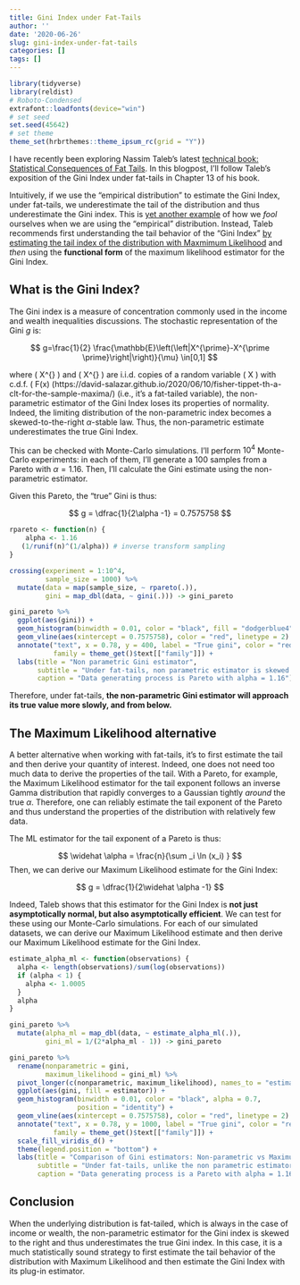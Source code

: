 ```yaml
---
title: Gini Index under Fat-Tails
author: ''
date: '2020-06-26'
slug: gini-index-under-fat-tails
categories: []
tags: []
---
```


```r
library(tidyverse)
library(reldist)
# Roboto-Condensed
extrafont::loadfonts(device="win")
# set seed
set.seed(45642)
# set theme
theme_set(hrbrthemes::theme_ipsum_rc(grid = "Y"))
```

I have recently been exploring Nassim Taleb's latest [technical book: Statistical Consequences of Fat Tails](https://www.researchers.one/media/documents/260-m-Technical%20Incerto%20Vol%201.pdf). In this blogpost, I'll follow Taleb's exposition of the Gini Index under fat-tails in Chapter 13 of his book. 

Intuitively, if we use the "empirical distribution" to estimate the Gini Index, under fat-tails, we underestimate the tail of the distribution and thus underestimate the Gini index. This is [yet another example](https://david-salazar.github.io/2020/06/11/how-to-not-get-fooled-by-the-empirical-distribution/) of how we *fool* ourselves when we are using the "empirical" distribution. Instead, Taleb recommends first understanding the tail behavior of the "Gini Index" [by estimating the tail index of the distribution with Maxmimum Likelihood](https://david-salazar.github.io/2020/06/11/how-to-not-get-fooled-by-the-empirical-distribution/) and *then* using the **functional form** of the maximum likelihood estimator for the Gini Index. 

## What is the Gini Index?

The Gini index is a measure of concentration commonly used in the income and wealth inequalities discussions. The stochastic representation of the Gini $g$ is:

$$
g=\frac{1}{2} \frac{\mathbb{E}\left(\left|X^{\prime}-X^{\prime \prime}\right|\right)}{\mu} \in[0,1]
$$

where \( X^{\prime} \) and \( X^{\prime \prime} \) are i.i.d. copies of a random variable \( X \) with c.d.f. \( F(x) \in[c, \infty) \) \( c>0, \) and with finite mean \( \mathbb{E}(X)=\mu . \) 

Intuitively, then:

> The Gini Index of a random variable X is the mean expected deviation between any two independent realizations of X, scaled twice by the mean

## Non-Parametric estimator

Using the empirical distribution, then, we can estimate the Gini Index $g$:

$$
G^{N P}\left(X_{n}\right)=\frac{\sum_{1 \leq i<j \leq n}\left|X_{i}-X_{j}\right|}{(n-1) \sum_{i=1}^{n} X_{i}}
$$

We will examine the behavior of this estimator both under thin-tailed distributions and under fat-tailed distributions. 

### Finite variance, asymptotic normality for the non parametric estimator

Under the hypothesis of finite variance for the data-generating process of $X$, the estimator is asymptotically normal. We can check this condition with Monte-Carlo simulations. I'll perform $10^4$ Monte-Carlo experiments: in each of them, I'll generate a 100 samples from a lognormal with underlying standard deviation of 0.2, which behaves like a Gaussian. Then, I'll calculate the Gini estimate using the non-parametric estimator. 

Given this lognormal, the "true" Gini is thus:

$$
G=2 \Phi\left(\frac{\sigma}{\sqrt{2}}\right)-1 = 0.11246
$$

```r
crossing(experiment = 1:10^4,
         sample_size = 1000) %>% 
  mutate(data = map(sample_size, ~ rlnorm(., sdlog = 0.2)),
         gini = map_dbl(data, ~ gini(.))) -> gini_lognormal

gini_lognormal %>% 
  ggplot(aes(gini)) +
  geom_histogram(binwidth = 0.0005, color = "black", fill = "dodgerblue4", alpha = 0.7) +
  geom_vline(aes(xintercept = 0.11246), color = "red", linetype = 2) +
  labs(title = "Non parametric Gini estimator",
       subtitle = "Under finite variance, non parametric estimator is asymptotically normal",
       caption = "Data-generating process is lognormal with underlying sd = 0.2, which behaves like a Gaussian")
```           

### Fat-tails: Non-parametric estimator

However, when the data-generating process of $X$ is in [the MDA of the Fréchet](https://david-salazar.github.io/2020/06/10/fisher-tippet-th-a-clt-for-the-sample-maxima/) (i.e., it's a fat-tailed variable), the non-parametric estimator of the Gini Index loses its properties of normality. Indeed, the limiting distribution of the non-parametric index becomes a skewed-to-the-right $\alpha$-stable law. Thus, the non-parametric estimate underestimates the true Gini Index.

This can be checked with Monte-Carlo simulations. I'll perform $10^4$ Monte-Carlo experiments: in each of them, I'll generate a 100 samples from a Pareto with $\alpha = 1.16$. Then, I'll calculate the Gini estimate using the non-parametric estimator. 

Given this Pareto, the "true" Gini is thus:

$$
g = \dfrac{1}{2\alpha -1} = 0.7575758
$$

```r
rpareto <- function(n) {
    alpha <- 1.16
   (1/runif(n)^(1/alpha)) # inverse transform sampling
}

crossing(experiment = 1:10^4,
         sample_size = 1000) %>% 
  mutate(data = map(sample_size, ~ rpareto(.)),
         gini = map_dbl(data, ~ gini(.))) -> gini_pareto

gini_pareto %>% 
  ggplot(aes(gini)) +
  geom_histogram(binwidth = 0.01, color = "black", fill = "dodgerblue4", alpha = 0.7) +
  geom_vline(aes(xintercept = 0.7575758), color = "red", linetype = 2) +
  annotate("text", x = 0.78, y = 400, label = "True gini", color = "red", 
           family = theme_get()$text[["family"]]) +
  labs(title = "Non parametric Gini estimator",
       subtitle = "Under fat-tails, non parametric estimator is skewed to the right. Thus, downward bias",
       caption = "Data generating process is Pareto with alpha = 1.16")
```

Therefore, under fat-tails, **the non-parametric Gini estimator will approach its true value more slowly, and from below.** 

## The Maximum Likelihood alternative

A better alternative when working with fat-tails, it's to first estimate the tail and then derive your quantity of interest. Indeed, one does not need too much data to derive the properties of the tail. With a Pareto, for example, the Maximum Likelihood estimator for the tail exponent follows an inverse Gamma distribution that rapidly converges to a Gaussian tightly *around* the true $\alpha$. Therefore, one can reliably estimate the tail exponent of the Pareto and thus understand the properties of the distribution with relatively few data.

The ML estimator for the tail exponent of a Pareto is thus:

$$
\widehat \alpha = \frac{n}{\sum _i  \ln (x_i) }
$$
Then, we can derive our Maximum Likelihood estimate for the Gini Index:

$$
g = \dfrac{1}{2\widehat \alpha -1}
$$

Indeed, Taleb shows that this estimator for the Gini Index is **not just asymptotically normal, but also asymptotically efficient**. We can test for these using our Monte-Carlo simulations. For each of our simulated datasets, we can derive our Maximum Likelihood estimate and then derive our Maximum Likelihood estimate for the Gini Index.

```r
estimate_alpha_ml <- function(observations) {
  alpha <- length(observations)/sum(log(observations))
  if (alpha < 1) {
    alpha <- 1.0005 
  }
  alpha
}

gini_pareto %>% 
  mutate(alpha_ml = map_dbl(data, ~ estimate_alpha_ml(.)),
         gini_ml = 1/(2*alpha_ml - 1)) -> gini_pareto

gini_pareto %>%
  rename(nonparametric = gini,
         maximum_likelihood = gini_ml) %>% 
  pivot_longer(c(nonparametric, maximum_likelihood), names_to = "estimator", values_to = "gini") %>% 
  ggplot(aes(gini, fill = estimator)) +
  geom_histogram(binwidth = 0.01, color = "black", alpha = 0.7,
                 position = "identity") +
  geom_vline(aes(xintercept = 0.7575758), color = "red", linetype = 2) +
  annotate("text", x = 0.78, y = 1000, label = "True gini", color = "red", 
           family = theme_get()$text[["family"]]) +
  scale_fill_viridis_d() +
  theme(legend.position = "bottom") +
  labs(title = "Comparison of Gini estimators: Non-parametric vs Maximum Likelihood",
       subtitle = "Under fat-tails, unlike the non parametric estimator, Max Likelihood estimate is still asymptotically normal",
       caption = "Data generating process is a Pareto with alpha = 1.16")
```
## Conclusion

When the underlying distribution is fat-tailed, which is always in the case of income or wealth, the non-parametric estimator for the Gini index is skewed to the right and thus underestimates the true Gini index. In this case, it is a much statistically sound strategy to first estimate the tail behavior of the distribution with Maximum Likelihood and then estimate the Gini Index with its plug-in estimator. 
